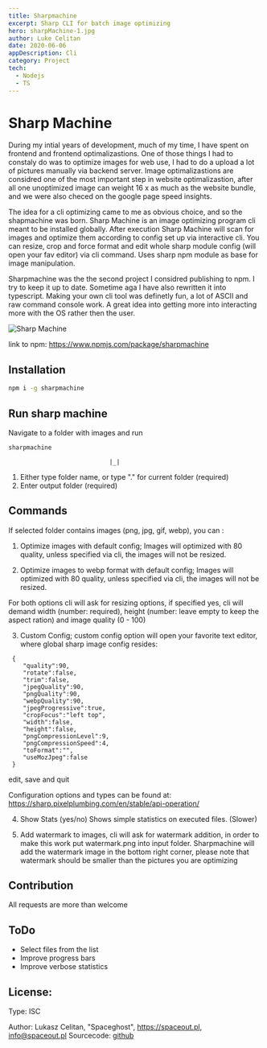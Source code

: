 ```yaml
---
title: Sharpmachine
excerpt: Sharp CLI for batch image optimizing
hero: sharpMachine-1.jpg
author: Luke Celitan
date: 2020-06-06
appDescription: Cli
category: Project
tech:
  - Nodejs
  - TS
---
```


# Sharp Machine

During my intial years of development, much of my time, I have spent on frontend and frontend optimalizastions.
One of those things I had to constaly do was to optimize images for web use, I had to do a upload a lot of pictures manually via backend server.
Image optimalizastions are considred one of the most important step in website optimalizastion, after all
one unoptimized image can weight 16 x as much as the website bundle, and we were also checed on the google page speed insights.

The idea for a cli optimizing came to me as obvious choice, and so the shapmachine was born.
Sharp Machine is an image optimizing program cli meant to be installed globally. After execution Sharp Machine will scan for images and optimize them according to config set up via interactive cli.
You can resize, crop and force format and edit whole sharp module config (will open your fav editor) via cli command.
Uses sharp npm module as base for image manipulation.

Sharpmachine was the the second project I considred publishing to npm. I try to keep it up to date. Sometime aga I have also rewritten it into typescript.
Making your own cli tool was definetly fun, a lot of ASCII and raw command console work. A great idea into getting more into interacting more with the OS rather then the user.

![Sharp Machine](sharpMachine.png)

link to npm: https://www.npmjs.com/package/sharpmachine

## Installation

```sh
npm i -g sharpmachine
```

## Run sharp machine

Navigate to a folder with images and run

```sh
sharpmachine
```

                                |_|

1. Either type folder name, or type "." for current folder (required)
2. Enter output folder (required)

## Commands

If selected folder contains images (png, jpg, gif, webp), you can :

1. Optimize images with default config; Images will optimized with 80 quality, unless specified via cli, the images will not be resized.

2. Optimize images to webp format with default config; Images will optimized with 80 quality, unless specified via cli, the images will not be resized.

For both options cli will ask for resizing options, if specified yes, cli will demand width (number: required), height (number: leave empty to keep the aspect ration) and image quality (0 - 100)

3. Custom Config; custom config option will open your favorite text editor, where global sharp image config resides:

```
 {
    "quality":90,
    "rotate":false,
    "trim":false,
    "jpegQuality":90,
    "pngQuality":90,
    "webpQuality":90,
    "jpegProgressive":true,
    "cropFocus":"left top",
    "width":false,
    "height":false,
    "pngCompressionLevel":9,
    "pngCompressionSpeed":4,
    "toFormat":"",
    "useMozJpeg":false
 }

```

edit, save and quit

Configuration options and types can be found at: https://sharp.pixelplumbing.com/en/stable/api-operation/

4. Show Stats (yes/no) Shows simple statistics on executed files. (Slower)

5. Add watermark to images, cli will ask for watermark addition, in order to make this work put watermark.png into input folder. Sharpmachine will add the watermark image in the bottom right corner, please note that watermark should be smaller than the pictures you are optimizing

## Contribution

All requests are more than welcome

## ToDo

- Select files from the list
- Improve progress bars
- Improve verbose statistics

## License:

Type: ISC

Author: Lukasz Celitan, "Spaceghost", https://spaceout.pl, info@spaceout.pl
Sourcecode: [github](https://github.com/MassivDash/SharpMachine)
